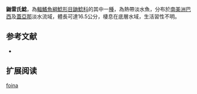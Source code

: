 {{expand|time=2015-07-10T15:22:38+00:00}}
{{Speciesbox
| name = 鼬雷氏鯰
| image = 
| image_width = 250px
| status = NE
| status_system = IUCN3.1
| genus = Rhamdia
| species = foina
| authority = [[Müller_&_Troschel|Müller & Troschel]], 1849
| synonyms = *''Pimelodus foina '',Müller & Troschel, 1849 
*'' Rhamdella foina '' ,Müller & Troschel, 1849 
}}

'''鼬雷氏鯰'''，為[[輻鰭魚綱|輻鰭魚綱]][[鯰形目|鯰形目]][[鼬鯰科|鼬鯰科]]的其中一[[種|種]]，為熱帶淡水魚，分布於[[南美洲|南美洲]][[巴西|巴西]]及[[蓋亞那|蓋亞那]]淡水流域，體長可達16.5公分，棲息在底層水域，生活習性不明。

==参考文献==
*{{FishBase_species|genus=Rhamdia|species=foina|year=2015|month=7}}

== 扩展阅读 ==
{{refbegin}}
{{wikispecies-inline|Rhamdia foina|鼬雷氏鯰}}
{{refend}}
{{Taxonbar|from=Q6430527}}

[[Category:雷氏鯰屬|foina]]